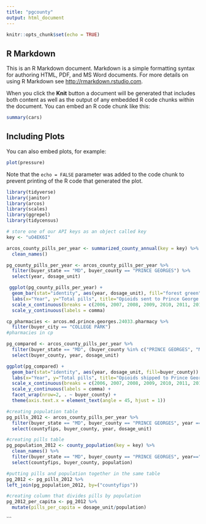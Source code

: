 ```yaml
---
title: "pgcounty"
output: html_document
---
```


```r
knitr::opts_chunk$set(echo = TRUE)
```

## R Markdown

This is an R Markdown document. Markdown is a simple formatting syntax for authoring HTML, PDF, and MS Word documents. For more details on using R Markdown see <http://rmarkdown.rstudio.com>.

When you click the **Knit** button a document will be generated that includes both content as well as the output of any embedded R code chunks within the document. You can embed an R code chunk like this:

```r
summary(cars)
```

## Including Plots

You can also embed plots, for example:

```r
plot(pressure)
```

Note that the `echo = FALSE` parameter was added to the code chunk to prevent printing of the R code that generated the plot.

```r

library(tidyverse)
library(janitor)
library(arcos)
library(scales)
library(ggrepel)
library(tidycensus)

```

```r
# store one of our API keys as an object called key
key <- "uO4EK6I"
```

```r
arcos_county_pills_per_year <- summarized_county_annual(key = key) %>%
  clean_names()

```

```r
pg_county_pills_per_year <- arcos_county_pills_per_year %>%
  filter(buyer_state == "MD", buyer_county == "PRINCE GEORGES") %>%
  select(year, dosage_unit)

 ggplot(pg_county_pills_per_year) +
  geom_bar(stat="identity", aes(year, dosage_unit), fill="forest green") +
  labs(x="Year", y="Total pills", title="Opioids sent to Prince George's County", caption = "Source: DEA ARCOS database, via Washington Post") +
  scale_x_continuous(breaks = c(2006, 2007, 2008, 2009, 2010, 2011, 2012)) +
  scale_y_continuous(labels = comma)

```
```r
cp_pharmacies <- arcos.md.prince.georges.24033.pharmacy %>%
  filter(buyer_city == "COLLEGE PARK")
#pharmacies in cp
```

```r
pg_compared <- arcos_county_pills_per_year %>%
  filter(buyer_state == "MD", (buyer_county %in% c("PRINCE GEORGES", "MONTGOMERY", "HOWARD", "BALTIMORE CITY","BALTIMORE", "ANNE ARUNDEL"))) %>%
  select(buyer_county, year, dosage_unit)  

ggplot(pg_compared) +
  geom_bar(stat="identity", aes(year, dosage_unit, fill=buyer_county)) +
  labs(x="Year", y="Total pills", title="Opioids shipped to Prince George's County compared to \nother Maryland counties", caption = "Source: DEA ARCOS database, via Washington Post", fill="County") +
  scale_x_continuous(breaks = c(2006, 2007, 2008, 2009, 2010, 2011, 2012)) +
  scale_y_continuous(labels = comma) +
  facet_wrap(nrow=2, . ~ buyer_county) +
  theme(axis.text.x = element_text(angle = 45, hjust = 1))
```

```r
#creating population table
pg_pills_2012 <- arcos_county_pills_per_year %>%
  filter(buyer_state == "MD", buyer_county == "PRINCE GEORGES", year =="2012") %>%
  select(countyfips, buyer_county, year, dosage_unit)

#creating pills table
pg_population_2012 <- county_population(key = key) %>%
  clean_names() %>%
  filter(buyer_state == "MD", buyer_county == "PRINCE GEORGES", year=="2012") %>%
  select(countyfips, buyer_county, population)

#putting pills and population together in the same table
pg_2012 <- pg_pills_2012 %>%
left_join(pg_population_2012, by=("countyfips"))

#creating column that divides pills by population
pg_2012_per_capita <- pg_2012 %>%
  mutate(pills_per_capita = dosage_unit/population)

```
```